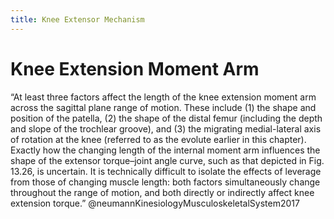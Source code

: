 ```yaml
---
title: Knee Extensor Mechanism
---
```



# Knee Extension Moment Arm

"At least three factors affect the length of the knee extension moment arm across the sagittal plane range of motion. These include (1) the shape and position of the patella, (2) the shape of the distal femur (including the depth and slope of the trochlear groove), and (3) the migrating medial-lateral axis of rotation at the knee (referred to as the evolute earlier in this chapter). Exactly how the changing length of the internal moment arm influences the shape of the extensor torque–joint angle curve, such as that depicted in Fig. 13.26, is uncertain. It is technically difficult to isolate the effects of leverage from those of changing muscle length: both factors simultaneously change throughout the range of motion, and both directly or indirectly affect knee extension torque." @neumannKinesiologyMusculoskeletalSystem2017 

